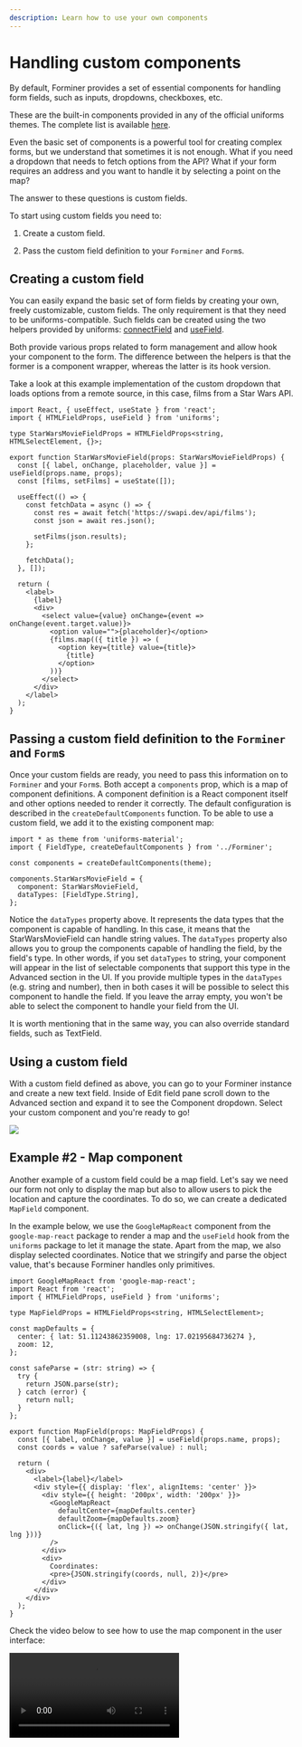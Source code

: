 ```yaml
---
description: Learn how to use your own components
---
```



# Handling custom components

By default, Forminer provides a set of essential components for handling form fields, such as inputs, dropdowns, checkboxes, etc.

These are the built-in components provided in any of the official uniforms themes. The complete list is available [here](https://uniforms.tools/docs/api-fields).

Even the basic set of components is a powerful tool for creating complex forms, but we understand that sometimes it is not enough. What if you need a dropdown that needs to fetch options from the API? What if your form requires an address and you want to handle it by selecting a point on the map?

The answer to these questions is custom fields.

To start using custom fields you need to:

1. Create a custom field.

2. Pass the custom field definition to your `Forminer` and `Form`s.

## Creating a custom field

You can easily expand the basic set of form fields by creating your own, freely customizable, custom fields. The only requirement is that they need to be uniforms-compatible. Such fields can be created using the two helpers provided by uniforms: [connectField](https://uniforms.tools/docs/api-helpers/#connectfield) and [useField](https://uniforms.tools/docs/api-helpers/#usefield).

Both provide various props related to form management and allow hook your component to the form. The difference between the helpers is that the former is a component wrapper, whereas the latter is its hook version.

Take a look at this example implementation of the custom dropdown that loads options from a remote source, in this case, films from a Star Wars API.

```tsx
import React, { useEffect, useState } from 'react';
import { HTMLFieldProps, useField } from 'uniforms';

type StarWarsMovieFieldProps = HTMLFieldProps<string, HTMLSelectElement, {}>;

export function StarWarsMovieField(props: StarWarsMovieFieldProps) {
  const [{ label, onChange, placeholder, value }] = useField(props.name, props);
  const [films, setFilms] = useState([]);

  useEffect(() => {
    const fetchData = async () => {
      const res = await fetch('https://swapi.dev/api/films');
      const json = await res.json();

      setFilms(json.results);
    };

    fetchData();
  }, []);

  return (
    <label>
      {label}
      <div>
        <select value={value} onChange={event => onChange(event.target.value)}>
          <option value="">{placeholder}</option>
          {films.map(({ title }) => (
            <option key={title} value={title}>
              {title}
            </option>
          ))}
        </select>
      </div>
    </label>
  );
}
```

## Passing a custom field definition to the `Forminer` and `Form`s

Once your custom fields are ready, you need to pass this information on to `Forminer` and your `Form`s. Both accept a `components` prop, which is a map of component definitions. A component definition is a React component itself and other options needed to render it correctly. The default configuration is described in the `createDefaultComponents` function. To be able to use a custom field, we add it to the existing component map:

```tsx
import * as theme from 'uniforms-material';
import { FieldType, createDefaultComponents } from '../Forminer';

const components = createDefaultComponents(theme);

components.StarWarsMovieField = {
  component: StarWarsMovieField,
  dataTypes: [FieldType.String],
};
```

Notice the `dataTypes` property above. It represents the data types that the component is capable of handling. In this case, it means that the StarWarsMovieField can handle string values. The `dataTypes` property also allows you to group the components capable of handling the field, by the field's type. In other words, if you set `dataTypes` to string, your component will appear in the list of selectable components that support this type in the Advanced section in the UI. If you provide multiple types in the `dataTypes` (e.g. string and number), then in both cases it will be possible to select this component to handle the field. If you leave the array empty, you won't be able to select the component to handle your field from the UI.

It is worth mentioning that in the same way, you can also override standard fields, such as TextField.

## Using a custom field

With a custom field defined as above, you can go to your Forminer instance and create a new text field. Inside of Edit field pane scroll down to the Advanced section and expand it to see the Component dropdown. Select your custom component and you're ready to go!

![](../assets/1015827.gif)

## Example #2 - Map component

Another example of a custom field could be a map field. Let's say we need our form not only to display the map but also to allow users to pick the location and capture the coordinates. To do so, we can create a dedicated `MapField` component.

In the example below, we use the `GoogleMapReact` component from the `google-map-react` package to render a map and the `useField` hook from the `uniforms` package to let it manage the state. Apart from the map, we also display selected coordinates. Notice that we stringify and parse the object value, that's because Forminer handles only primitives.

```tsx
import GoogleMapReact from 'google-map-react';
import React from 'react';
import { HTMLFieldProps, useField } from 'uniforms';

type MapFieldProps = HTMLFieldProps<string, HTMLSelectElement>;

const mapDefaults = {
  center: { lat: 51.11243862359008, lng: 17.02195684736274 },
  zoom: 12,
};

const safeParse = (str: string) => {
  try {
    return JSON.parse(str);
  } catch (error) {
    return null;
  }
};

export function MapField(props: MapFieldProps) {
  const [{ label, onChange, value }] = useField(props.name, props);
  const coords = value ? safeParse(value) : null;

  return (
    <div>
      <label>{label}</label>
      <div style={{ display: 'flex', alignItems: 'center' }}>
        <div style={{ height: '200px', width: '200px' }}>
          <GoogleMapReact
            defaultCenter={mapDefaults.center}
            defaultZoom={mapDefaults.zoom}
            onClick={({ lat, lng }) => onChange(JSON.stringify({ lat, lng }))}
          />
        </div>
        <div>
          Coordinates:
          <pre>{JSON.stringify(coords, null, 2)}</pre>
        </div>
      </div>
    </div>
  );
}
```

Check the video below to see how to use the map component in the user interface:

<video controls>
  <source src={mapFieldVideo} />
</video>
